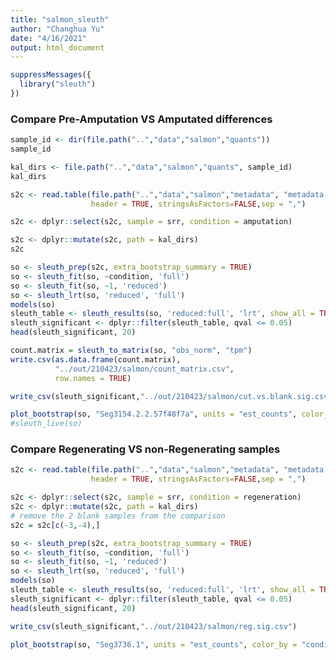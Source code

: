 ```yaml
---
title: "salmon_sleuth"
author: "Changhua Yu"
date: "4/16/2021"
output: html_document
---
```


```r
suppressMessages({
  library("sleuth")
})
```

### Compare Pre-Amputation VS Amputated differences
```r
sample_id <- dir(file.path("..","data","salmon","quants"))
sample_id 
```

```r
kal_dirs <- file.path("..","data","salmon","quants", sample_id)
kal_dirs
```

```r
s2c <- read.table(file.path("..","data","salmon","metadata", "metadata.txt"), 
                  header = TRUE, stringsAsFactors=FALSE,sep = ",")

s2c <- dplyr::select(s2c, sample = srr, condition = amputation)

s2c <- dplyr::mutate(s2c, path = kal_dirs)
s2c
```

```r
so <- sleuth_prep(s2c, extra_bootstrap_summary = TRUE)
so <- sleuth_fit(so, ~condition, 'full')
so <- sleuth_fit(so, ~1, 'reduced')
so <- sleuth_lrt(so, 'reduced', 'full')
models(so)
sleuth_table <- sleuth_results(so, 'reduced:full', 'lrt', show_all = TRUE)
sleuth_significant <- dplyr::filter(sleuth_table, qval <= 0.05)
head(sleuth_significant, 20)
```

```r
count.matrix = sleuth_to_matrix(so, "obs_norm", "tpm")
write.csv(as.data.frame(count.matrix),
          "../out/210423/salmon/count_matrix.csv",
          row.names = TRUE)
```


```r
write_csv(sleuth_significant,"../out/210423/salmon/cut.vs.blank.sig.csv")
```


```r
plot_bootstrap(so, "Seg3154.2.2.57f48f7a", units = "est_counts", color_by = "condition")
#sleuth_live(so)
```

### Compare Regenerating VS non-Regenerating samples 
```r
s2c <- read.table(file.path("..","data","salmon","metadata", "metadata.txt"), 
                  header = TRUE, stringsAsFactors=FALSE,sep = ",")

s2c <- dplyr::select(s2c, sample = srr, condition = regeneration)
s2c <- dplyr::mutate(s2c, path = kal_dirs)
# remove the 2 blank samples from the comparison
s2c = s2c[c(-3,-4),]
```

```r
so <- sleuth_prep(s2c, extra_bootstrap_summary = TRUE)
so <- sleuth_fit(so, ~condition, 'full')
so <- sleuth_fit(so, ~1, 'reduced')
so <- sleuth_lrt(so, 'reduced', 'full')
models(so)
sleuth_table <- sleuth_results(so, 'reduced:full', 'lrt', show_all = TRUE)
sleuth_significant <- dplyr::filter(sleuth_table, qval <= 0.05)
head(sleuth_significant, 20)
```

```r
write_csv(sleuth_significant,"../out/210423/salmon/reg.sig.csv")
```

```r
plot_bootstrap(so, "Seg3736.1", units = "est_counts", color_by = "condition")
```

